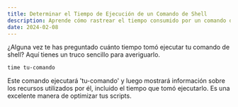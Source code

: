 ```yaml
---
title: Determinar el Tiempo de Ejecución de un Comando de Shell
description: Aprende cómo rastrear el tiempo consumido por un comando de shell en un sistema basado en Unix.
date: 2024-02-08
---
```


¿Alguna vez te has preguntado cuánto tiempo tomó ejecutar tu comando de shell? Aquí tienes un truco sencillo para averiguarlo.

```shell
time tu-comando
```

Este comando ejecutará 'tu-comando' y luego mostrará información sobre los recursos utilizados por él, incluido el tiempo que tomó ejecutarlo. Es una excelente manera de optimizar tus scripts.